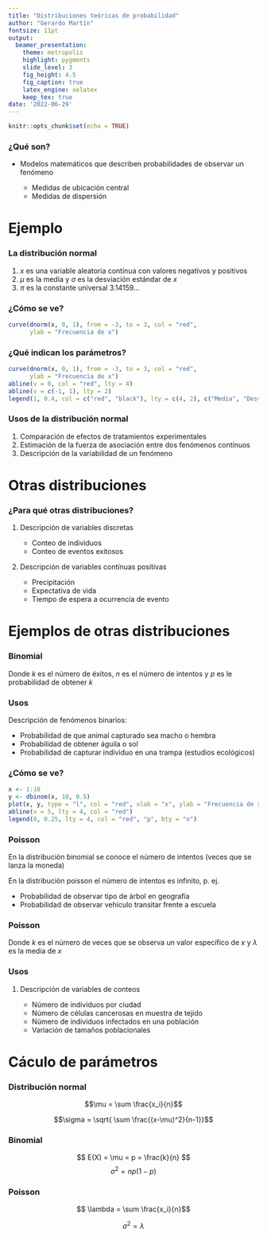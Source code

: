 ```yaml
---
title: "Distribuciones teóricas de probabilidad"
author: "Gerardo Martín"
fontsize: 11pt
output:
  beamer_presentation:
    theme: metropolis
    highlight: pygments
    slide_level: 3
    fig_height: 4.5
    fig_caption: true
    latex_engine: xelatex
    keep_tex: true
date: '2022-06-29'
---
```


```r
knitr::opts_chunk$set(echo = TRUE)
```

### ¿Qué son?

- Modelos matemáticos que describen probabilidades de observar un fenómeno

    - Medidas de ubicación central
    - Medidas de dispersión

# Ejemplo
    
### La distribución normal

\begin{equation}
f(x) = \frac{1}{\sigma \sqrt{2 \pi}} e^{ - \frac{1}{2} \left(\frac{x-\mu}{\sigma} \right)^2 }
\end{equation}

1. $x$ es una variable aleatoria contínua con valores negativos y positivos
2. $\mu$ es la media y $\sigma$ es la desviación estándar de $x$
3. $\pi$ es la constante universal $3.14159...$

### ¿Cómo se ve?

```r
curve(dnorm(x, 0, 1), from = -3, to = 3, col = "red",
      ylab = "Frecuencia de x")
```

### ¿Qué indican los parámetros?

```r
curve(dnorm(x, 0, 1), from = -3, to = 3, col = "red",
      ylab = "Frecuencia de x")
abline(v = 0, col = "red", lty = 4)
abline(v = c(-1, 1), lty = 2)
legend(1, 0.4, col = c("red", "black"), lty = c(4, 2), c("Media", "Desviación\n estándar"), bty = "n", cex = 0.5)
```

### Usos de la distribución normal

1. Comparación de efectos de tratamientos experimentales
2. Estimación de la fuerza de asociación entre dos fenómenos contínuos
3. Descripción de la variabilidad de un fenómeno

# Otras distribuciones

### ¿Para qué otras distribuciones?

1. Descripción de variables discretas

    - Conteo de individuos
    - Conteo de eventos exitosos
    
2. Descripción de variables contínuas positivas

    - Precipitación
    - Expectativa de vida
    - Tiempo de espera a ocurrencia de evento
    
# Ejemplos de otras distribuciones

### Binomial

\begin{equation}
Pr(X = k) = \left( \begin{array}{c} n \\ k \end{array} \right) p^k (1-p)^{n-k}
\end{equation}

Donde $k$ es el número de éxitos, $n$ es el número de intentos y $p$ es le probabilidad de obtener $k$

### Usos

Descripción de fenómenos binarios:

  - Probabilidad de que animal capturado sea macho o hembra
  - Probabilidad de obtener águila o sol
  - Probabilidad de capturar individuo en una trampa (estudios ecológicos)

### ¿Cómo se ve?

```r
x <- 1:10
y <- dbinom(x, 10, 0.5)
plot(x, y, type = "l", col = "red", xlab = "x", ylab = "Frecuencia de x")
abline(v = 5, lty = 4, col = "red")
legend(8, 0.25, lty = 4, col = "red", "p", bty = "n")
```

### Poisson

En la distribución binomial se conoce el número de intentos (veces que se lanza la moneda)

En la distribución poisson el número de intentos es infinito, p. ej.

  - Probabilidad de observar tipo de árbol en geografía
  - Probabilidad de observar vehículo transitar frente a escuela
  
### Poisson

\begin{equation}
Pr(X = k) = \lambda \frac{e^{-\lambda}}{k!}
\end{equation}

Donde $k$ es el número de veces que se observa un valor específico de $x$ y $\lambda$ es la media de $x$

### Usos

1. Descripción de variables de conteos

    - Número de individuos por ciudad
    - Número de células cancerosas en muestra de tejido
    - Número de individuos infectados en una población
    - Variación de tamaños poblacionales
    
# Cáculo de parámetros

### Distribución normal

$$\mu = \sum \frac{x_i}{n}$$

$$\sigma = \sqrt{ \sum \frac{(x-\mu)^2}{n-1}}$$

### Binomial

$$ E(X) = \mu = p = \frac{k}{n} $$
$$ \sigma^2 = np(1-p)$$

### Poisson

$$ \lambda = \sum \frac{x_i}{n}$$

$$ \sigma^2 = \lambda $$